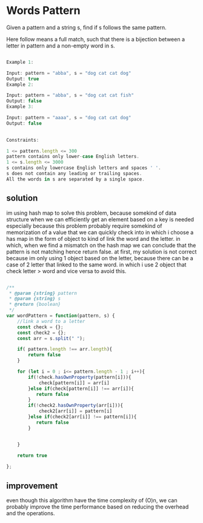 # Words Pattern

Given a pattern and a string s, find if s follows the same pattern.

Here follow means a full match, such that there is a bijection between a letter in pattern and a non-empty word in s.

 

```js

Example 1:

Input: pattern = "abba", s = "dog cat cat dog"
Output: true
Example 2:

Input: pattern = "abba", s = "dog cat cat fish"
Output: false
Example 3:

Input: pattern = "aaaa", s = "dog cat cat dog"
Output: false
 

Constraints:

1 <= pattern.length <= 300
pattern contains only lower-case English letters.
1 <= s.length <= 3000
s contains only lowercase English letters and spaces ' '.
s does not contain any leading or trailing spaces.
All the words in s are separated by a single space.

```

## solution

im using hash map to solve this problem, because somekind of data structure when we can efficiently get an element based on a key is needed especially because this problem probably require somekind of memorization of a value that we can quickly check into in which i choose a has map in the form of object to kind of link the word and the letter. in which, when we find a mismatch on the hash map we can conclude that the pattern is not matching hence return false.
at first, my solution is not correct because im only using 1 object based on the letter, because there can be a case of 2 letter that linked to the same word. in which i use 2 object that check letter > word and vice versa to avoid this.



```js

/**
 * @param {string} pattern
 * @param {string} s
 * @return {boolean}
 */
var wordPattern = function(pattern, s) {
    //link a word to a letter
    const check = {};
    const check2 = {};
    const arr = s.split(" ");

    if( pattern.length !== arr.length){
        return false
    }

    for (let i = 0 ; i<= pattern.length - 1 ; i++){
        if(!check.hasOwnProperty(pattern[i])){
            check[pattern[i]] = arr[i]
        }else if(check[pattern[i]] !== arr[i]){
           return false
        }
        if(!check2.hasOwnProperty(arr[i])){
            check2[arr[i]] = pattern[i]
        }else if(check2[arr[i]] !== pattern[i]){
           return false
        }


    }

    return true
    
};
```

## improvement
even though this algorithm have the time complexity of (O)n, we can probably improve the time performance based on reducing the overhead and the operations.